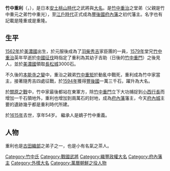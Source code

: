 {{Infobox officeholder 
| name= 竹中重利
| image= 
| caption= 

| order=[[府內藩|府內藩]]藩主
| term_start=1601年
| term_end=1615年
| predecessor= {{small|新設}}
| successor= [[竹中重義|竹中重義]]

| birth_date=1562年<br />（永禄5年）
| birth_place= 
| death_date={{Death date and age|1615|12|6|1562}}<br />（元和元年10月16日）
| death_place= 
| module = {{日本武士 |child=yes
|時代= 
|幼名=
|改名= 
|别名= 源助（通称）、重信、重義、隆重、重隆
|諡号= 
|神号= 春岩院殿逸峯玄俊大居士
|戒名= 
|洗禮名= 
|墓所= 大分縣大分市荷揚町浄安寺
|朝廷官位= 從五位下伊豆守
|幕府職位= 
|主君= 
|藩= 
|氏族= [[竹中氏|竹中氏]]
|父母= 
|養父= 
|養母= 
|兄弟= 
|姐妹= 
|正室=
|側室= 
|嗣子= 
|嗣女=
|養子= 
|養女= 
 }}
}}
'''竹中重利'''（{{jpn|j=竹中 重利|kana=たけなか しげとし|rm=Takenaka Shigetoshi}}，{{bd|1562年||1615年|12月6日}}），是日本[[安土桃山時代|安土桃山時代]]之武將與[[大名_(稱謂)|大名]]。是[[竹中重治|竹中重治]]之堂弟（父親是竹中重元之弟竹中重光），至[[江戶時代|江戶時代]]正式成為[[豐後國|豐後國]][[府內藩|府內藩]]之初代藩主。名字也有記載是隆重或是重隆。

== 生平 ==
[[1562年|1562年]]於[[美濃國|美濃國]]出生，於元服後成為了[[羽柴秀吉|羽柴秀吉]]家臣團的一員，[[1579年|1579年]]堂兄[[竹中重治|竹中重治]]英年早逝於[[中國征伐|中國征伐]]時指定了重利為其幼子吉助（日後的[[竹中重門|竹中重門]]）之後見人，並於[[美濃國|美濃國]]領取[[長松城|長松城]]3000石。

不久後的[[本能寺之變|本能寺之變]]中，重治之親弟[[竹中重矩|竹中重矩]]於動亂中戰死，重利成為竹中家當主，接著隨秀吉四處征戰，於[[1594年|1594年]]獲得[[豐後國|豐後國]]一萬三千石，躍升為大名。

於[[關原之戰|關原之戰]]中，竹中家最後都站在東軍方，除[[竹中重門|竹中重門]]立下大功捕捉到[[小西行長|小西行長]]而增加一千石領地外，重利也增加到兩萬石的封地，成為[[府內藩|府內藩]]藩主，今天[[府內城|府內城]]主要的遺跡幾乎都是重利時代所建。

於[[1615年|1615年]]去世，享年54岁。 繼承人是嫡子竹中重義。

== 人物 ==

重利也是[[古田織部|古田織部]]之弟子之一，也是小有名氣之茶人。

{{府內藩主|竹中氏|初代|1601年 - 1615年}}
[[Category:竹中氏|Category:竹中氏]]
[[Category:戰國武將|Category:戰國武將]]
[[Category:織豐政權大名|Category:織豐政權大名]]
[[Category:府內藩主|Category:府內藩主]]
[[Category:外樣大名|Category:外樣大名]]
[[Category:萬曆朝鮮之役人物|Category:萬曆朝鮮之役人物]]
